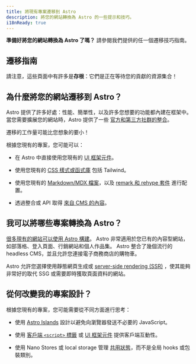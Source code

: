 ```yaml
---
title: 將現有專案遷移到 Astro 
description: 將您的網站轉換為 Astro 的一些提示和技巧。 
i18nReady: true
---
```


**準備好將您的網站轉換為 Astro 了嗎？** 請參閱我們提供的任一個遷移技巧指南。

## 遷移指南

<MigrationGuidesNav />

請注意，這些頁面中有許多是**存根**：它們是正在等待您的貢獻的資源集合！

## 為什麼將您的網站遷移到 Astro？

Astro 提供了許多好處：性能、簡單性，以及許多您想要的功能都內建在框架中。當您需要擴展您的網站時，Astro 提供了一些 [官方和第三方社群的整合](https://astro.build/integrations)。

遷移的工作量可能比您想象的要小！

根據您現有的專案，您可能可以：

- 在 Astro 中直接使用您現有的 [UI 框架元件](/zh-tw/guides/framework-components/)。

- 使用您現有的 [CSS 樣式或函式庫](/zh-tw/guides/styling/) 包括 Tailwind。

- 使用您現有的 [Markdown/MDX 檔案](/zh-tw/guides/markdown-content/)，以及 [remark 和 rehype 套件](/zh-tw/guides/markdown-content/#configuring-markdown-and-mdx) 進行配置。

- 透過整合或 API 取得 [來自 CMS 的內容](/zh-tw/guides/cms/)。


## 我可以將哪些專案轉換為 Astro？

[很多現有的網站可以使用 Astro 構建](/zh-tw/concepts/why-astro/)。 Astro 非常適用於您已有的內容型網站，如部落格、登入頁面、行銷網站和個人作品集。 Astro 整合了幾個流行的headless CMS，並且允許您連接電子商務商店的購物車。

Astro 允許您選擇使用靜態網頁生成或 [server-side rendering (SSR)](/zh-tw/guides/server-side-rendering/) ，使其能夠非常好的取代 SSG 或需要即時獲取頁面資料的網站。

## 從何改變我的專案設計？

根據您現有的專案，您可能需要從不同方面進行思考：

- 使用 [Astro Islands](/zh-tw/concepts/islands/#什麼是-astro-island) 設計以避免向瀏覽器發送不必要的 JavaScript。

- 使用 [客戶端 `<script>` 標籤](/zh-tw/guides/client-side-scripts/) 或 [UI 框架元件](/zh-tw/guides/framework-components/) 提供客戶端互動性。

- 使用 Nano Stores 或 local storage 管理 [共用狀態](/zh-tw/recipes/sharing-state-islands/)，而不是全局 hooks 或包裝類別。
